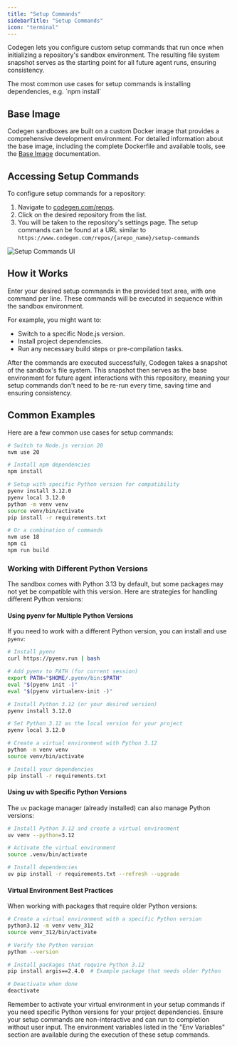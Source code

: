 ```yaml
---
title: "Setup Commands"
sidebarTitle: "Setup Commands"
icon: "terminal"
---
```


Codegen lets you configure custom setup commands that run once when initializing a repository's sandbox environment. The resulting file system snapshot serves as the starting point for all future agent runs, ensuring consistency.

<Tip>
  The most common use cases for setup commands is installing dependencies, e.g.
  `npm install`
</Tip>

## Base Image

Codegen sandboxes are built on a custom Docker image that provides a comprehensive development environment. For detailed information about the base image, including the complete Dockerfile and available tools, see the [Base Image](/sandboxes/base-image) documentation.

## Accessing Setup Commands

To configure setup commands for a repository:

1.  Navigate to [codegen.com/repos](https://codegen.com/repos).
2.  Click on the desired repository from the list.
3.  You will be taken to the repository's settings page. The setup commands can be found at a URL similar to `https://www.codegen.com/repos/{arepo_name}/setup-commands` 

<Frame caption="Set setup commands at codegen.com/repos">
  <img src="/images/setup-commands-ui.png" alt="Setup Commands UI" />
</Frame>

## How it Works

Enter your desired setup commands in the provided text area, with one command per line. These commands will be executed in sequence within the sandbox environment.

For example, you might want to:

- Switch to a specific Node.js version.
- Install project dependencies.
- Run any necessary build steps or pre-compilation tasks.

After the commands are executed successfully, Codegen takes a snapshot of the sandbox's file system. This snapshot then serves as the base environment for future agent interactions with this repository, meaning your setup commands don't need to be re-run every time, saving time and ensuring consistency.

## Common Examples

Here are a few common use cases for setup commands:

```bash
# Switch to Node.js version 20
nvm use 20

# Install npm dependencies
npm install
```

```bash
# Setup with specific Python version for compatibility
pyenv install 3.12.0
pyenv local 3.12.0
python -m venv venv
source venv/bin/activate
pip install -r requirements.txt
```

```bash
# Or a combination of commands
nvm use 18
npm ci
npm run build
```

### Working with Different Python Versions

The sandbox comes with Python 3.13 by default, but some packages may not yet be compatible with this version. Here are strategies for handling different Python versions:

#### Using pyenv for Multiple Python Versions

If you need to work with a different Python version, you can install and use `pyenv`:

```bash
# Install pyenv
curl https://pyenv.run | bash

# Add pyenv to PATH (for current session)
export PATH="$HOME/.pyenv/bin:$PATH"
eval "$(pyenv init -)"
eval "$(pyenv virtualenv-init -)"

# Install Python 3.12 (or your desired version)
pyenv install 3.12.0

# Set Python 3.12 as the local version for your project
pyenv local 3.12.0

# Create a virtual environment with Python 3.12
python -m venv venv
source venv/bin/activate

# Install your dependencies
pip install -r requirements.txt
```

#### Using uv with Specific Python Versions

The `uv` package manager (already installed) can also manage Python versions:

```bash
# Install Python 3.12 and create a virtual environment
uv venv --python=3.12

# Activate the virtual environment
source .venv/bin/activate

# Install dependencies
uv pip install -r requirements.txt --refresh --upgrade
```

#### Virtual Environment Best Practices

When working with packages that require older Python versions:

```bash
# Create a virtual environment with a specific Python version
python3.12 -m venv venv_312
source venv_312/bin/activate

# Verify the Python version
python --version

# Install packages that require Python 3.12
pip install argis==2.4.0  # Example package that needs older Python

# Deactivate when done
deactivate
```

<Warning>
  Remember to activate your virtual environment in your setup commands if you need specific Python versions for your project dependencies.
</Warning>

<Note>
  Ensure your setup commands are non-interactive and can run to completion
  without user input.
</Note>
<Tip>
  The environment variables listed in the "Env Variables" section are available
  during the execution of these setup commands.
</Tip>

